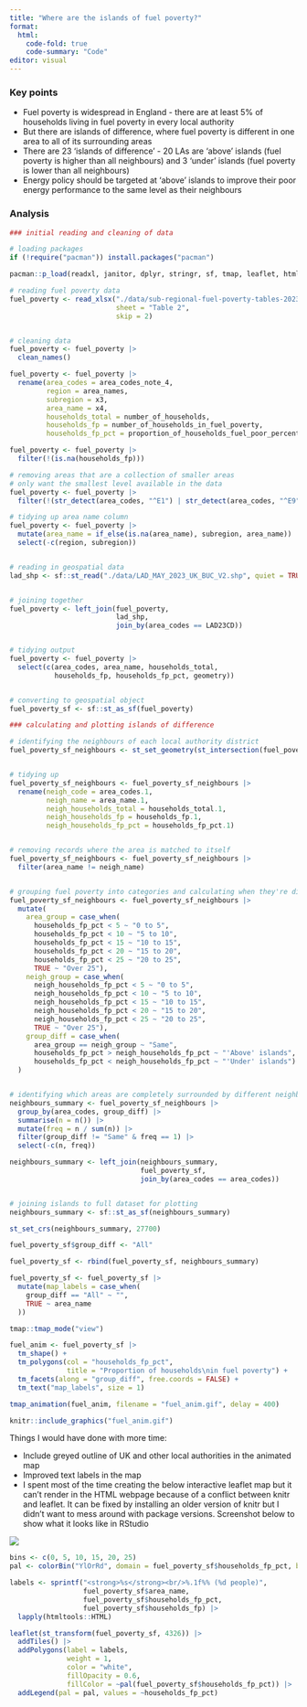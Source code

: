 ```yaml
---
title: "Where are the islands of fuel poverty?"
format:
  html:
    code-fold: true
    code-summary: "Code"
editor: visual
---
```


### Key points

-   Fuel poverty is widespread in England - there are at least 5% of households living in fuel poverty in every local authority
-   But there are islands of difference, where fuel poverty is different in one area to all of its surrounding areas
-   There are 23 'islands of difference' - 20 LAs are 'above' islands (fuel poverty is higher than all neighbours) and 3 'under' islands (fuel poverty is lower than all neighbours)
-   Energy policy should be targeted at 'above' islands to improve their poor energy performance to the same level as their neighbours

### Analysis

```r
### initial reading and cleaning of data

# loading packages
if (!require("pacman")) install.packages("pacman")

pacman::p_load(readxl, janitor, dplyr, stringr, sf, tmap, leaflet, htmltools, gifski)

# reading fuel poverty data
fuel_poverty <- read_xlsx("./data/sub-regional-fuel-poverty-tables-2023-2021-data.xlsx",
                          sheet = "Table 2",
                          skip = 2)


# cleaning data
fuel_poverty <- fuel_poverty |>
  clean_names()

fuel_poverty <- fuel_poverty |>
  rename(area_codes = area_codes_note_4,
         region = area_names,
         subregion = x3,
         area_name = x4,
         households_total = number_of_households,
         households_fp = number_of_households_in_fuel_poverty,
         households_fp_pct = proportion_of_households_fuel_poor_percent)

fuel_poverty <- fuel_poverty |>
  filter(!(is.na(households_fp)))

# removing areas that are a collection of smaller areas
# only want the smallest level available in the data
fuel_poverty <- fuel_poverty |>
  filter(!(str_detect(area_codes, "^E1") | str_detect(area_codes, "^E9")))

# tidying up area name column
fuel_poverty <- fuel_poverty |>
  mutate(area_name = if_else(is.na(area_name), subregion, area_name)) |>
  select(-c(region, subregion))


# reading in geospatial data
lad_shp <- sf::st_read("./data/LAD_MAY_2023_UK_BUC_V2.shp", quiet = TRUE)


# joining together
fuel_poverty <- left_join(fuel_poverty,
                          lad_shp,
                          join_by(area_codes == LAD23CD))


# tidying output
fuel_poverty <- fuel_poverty |>
  select(c(area_codes, area_name, households_total,
           households_fp, households_fp_pct, geometry))


# converting to geospatial object
fuel_poverty_sf <- sf::st_as_sf(fuel_poverty)

```

```r
### calculating and plotting islands of difference

# identifying the neighbours of each local authority district
fuel_poverty_sf_neighbours <- st_set_geometry(st_intersection(fuel_poverty_sf, fuel_poverty_sf), NULL)


# tidying up
fuel_poverty_sf_neighbours <- fuel_poverty_sf_neighbours |>
  rename(neigh_code = area_codes.1,
         neigh_name = area_name.1,
         neigh_households_total = households_total.1,
         neigh_households_fp = households_fp.1,
         neigh_households_fp_pct = households_fp_pct.1)


# removing records where the area is matched to itself
fuel_poverty_sf_neighbours <- fuel_poverty_sf_neighbours |>
  filter(area_name != neigh_name)


# grouping fuel poverty into categories and calculating when they're different
fuel_poverty_sf_neighbours <- fuel_poverty_sf_neighbours |>
  mutate(
    area_group = case_when(
      households_fp_pct < 5 ~ "0 to 5",
      households_fp_pct < 10 ~ "5 to 10",
      households_fp_pct < 15 ~ "10 to 15",
      households_fp_pct < 20 ~ "15 to 20",
      households_fp_pct < 25 ~ "20 to 25",
      TRUE ~ "Over 25"),
    neigh_group = case_when(
      neigh_households_fp_pct < 5 ~ "0 to 5",
      neigh_households_fp_pct < 10 ~ "5 to 10",
      neigh_households_fp_pct < 15 ~ "10 to 15",
      neigh_households_fp_pct < 20 ~ "15 to 20",
      neigh_households_fp_pct < 25 ~ "20 to 25",
      TRUE ~ "Over 25"),
    group_diff = case_when(
      area_group == neigh_group ~ "Same",
      households_fp_pct > neigh_households_fp_pct ~ "'Above' islands",
      households_fp_pct < neigh_households_fp_pct ~ "'Under' islands")
  )


# identifying which areas are completely surrounded by different neighbours
neighbours_summary <- fuel_poverty_sf_neighbours |>
  group_by(area_codes, group_diff) |>
  summarise(n = n()) |>
  mutate(freq = n / sum(n)) |>
  filter(group_diff != "Same" & freq == 1) |>
  select(-c(n, freq))

neighbours_summary <- left_join(neighbours_summary,
                                fuel_poverty_sf,
                                join_by(area_codes == area_codes))


# joining islands to full dataset for plotting
neighbours_summary <- sf::st_as_sf(neighbours_summary)

st_set_crs(neighbours_summary, 27700)

fuel_poverty_sf$group_diff <- "All"

fuel_poverty_sf <- rbind(fuel_poverty_sf, neighbours_summary)

fuel_poverty_sf <- fuel_poverty_sf |>
  mutate(map_labels = case_when(
    group_diff == "All" ~ "",
    TRUE ~ area_name
  ))

tmap::tmap_mode("view")

fuel_anim <- fuel_poverty_sf |>
  tm_shape() +
  tm_polygons(col = "households_fp_pct",
              title = "Proportion of households\nin fuel poverty") +
  tm_facets(along = "group_diff", free.coords = FALSE) +
  tm_text("map_labels", size = 1)

tmap_animation(fuel_anim, filename = "fuel_anim.gif", delay = 400)

```

```r
knitr::include_graphics("fuel_anim.gif")
```

Things I would have done with more time:

-   Include greyed outline of UK and other local authorities in the animated map
-   Improved text labels in the map
-   I spent most of the time creating the below interactive leaflet map but it can't render in the HTML webpage because of a conflict between knitr and leaflet. It can be fixed by installing an older version of knitr but I didn't want to mess around with package versions. Screenshot below to show what it looks like in RStudio

![](leaflet_map_example.png)

```r

bins <- c(0, 5, 10, 15, 20, 25)
pal <- colorBin("YlOrRd", domain = fuel_poverty_sf$households_fp_pct, bins = bins)

labels <- sprintf("<strong>%s</strong><br/>%.1f%% (%d people)",
                  fuel_poverty_sf$area_name,
                  fuel_poverty_sf$households_fp_pct,
                  fuel_poverty_sf$households_fp) |>
  lapply(htmltools::HTML)

leaflet(st_transform(fuel_poverty_sf, 4326)) |>
  addTiles() |>
  addPolygons(label = labels,
              weight = 1,
              color = "white",
              fillOpacity = 0.6,
              fillColor = ~pal(fuel_poverty_sf$households_fp_pct)) |>
  addLegend(pal = pal, values = ~households_fp_pct)


```
